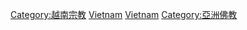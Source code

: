 {{Commonscat|Buddhism in Vietnam}}

[[Category:越南宗教|Category:越南宗教]]
[[Category:各国佛教|Vietnam]]
[[Category:东南亚佛教|Vietnam]]
[[Category:亞洲佛教|Category:亞洲佛教]]